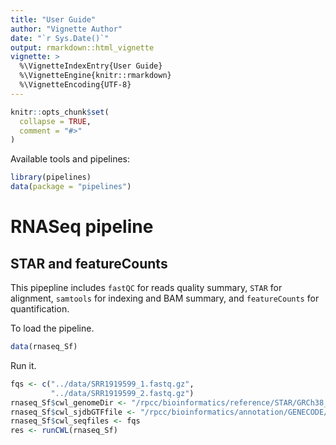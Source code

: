 ```yaml
---
title: "User Guide"
author: "Vignette Author"
date: "`r Sys.Date()`"
output: rmarkdown::html_vignette
vignette: >
  %\VignetteIndexEntry{User Guide}
  %\VignetteEngine{knitr::rmarkdown}
  %\VignetteEncoding{UTF-8}
---
```


```r
knitr::opts_chunk$set(
  collapse = TRUE,
  comment = "#>"
)
```


Available tools and pipelines:
```r
library(pipelines)
data(package = "pipelines")
```

# RNASeq pipeline
## STAR and featureCounts
This pipepline includes `fastQC` for reads quality summary, `STAR` for alignment, `samtools` for indexing and BAM summary, and `featureCounts` for quantification.

To load the pipeline.
```r
data(rnaseq_Sf)
```

Run it.
```r
fqs <- c("../data/SRR1919599_1.fastq.gz",
         "../data/SRR1919599_2.fastq.gz")
rnaseq_Sf$cwl_genomeDir <- "/rpcc/bioinformatics/reference/STAR/GRCh38_75"
rnaseq_Sf$cwl_sjdbGTFfile <- "/rpcc/bioinformatics/annotation/GENECODE/gencode.v25.annotation.gtf"
rnaseq_Sf$cwl_seqfiles <- fqs
res <- runCWL(rnaseq_Sf)
```

